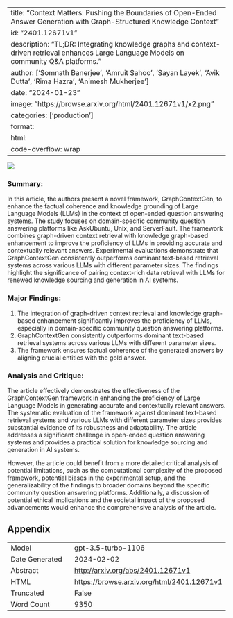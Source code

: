 
---
title: "Context Matters: Pushing the Boundaries of Open-Ended Answer Generation with Graph-Structured Knowledge Context"
id: "2401.12671v1"
description: "TL;DR: Integrating knowledge graphs and context-driven retrieval enhances Large Language Models on community Q&A platforms."
author: ['Somnath Banerjee', 'Amruit Sahoo', 'Sayan Layek', 'Avik Dutta', 'Rima Hazra', 'Animesh Mukherjee']
date: "2024-01-23"
image: "https://browse.arxiv.org/html/2401.12671v1/x2.png"
categories: ['production']
format:
  html:
    code-overflow: wrap
---

![](https://browse.arxiv.org/html/2401.12671v1/x2.png)

### Summary:

In this article, the authors present a novel framework, GraphContextGen, to enhance the factual coherence and knowledge grounding of Large Language Models (LLMs) in the context of open-ended question answering systems. The study focuses on domain-specific community question answering platforms like AskUbuntu, Unix, and ServerFault. The framework combines graph-driven context retrieval with knowledge graph-based enhancement to improve the proficiency of LLMs in providing accurate and contextually relevant answers. Experimental evaluations demonstrate that GraphContextGen consistently outperforms dominant text-based retrieval systems across various LLMs with different parameter sizes. The findings highlight the significance of pairing context-rich data retrieval with LLMs for renewed knowledge sourcing and generation in AI systems.

### Major Findings:
1. The integration of graph-driven context retrieval and knowledge graph-based enhancement significantly improves the proficiency of LLMs, especially in domain-specific community question answering platforms.
2. GraphContextGen consistently outperforms dominant text-based retrieval systems across various LLMs with different parameter sizes.
3. The framework ensures factual coherence of the generated answers by aligning crucial entities with the gold answer.

### Analysis and Critique:

The article effectively demonstrates the effectiveness of the GraphContextGen framework in enhancing the proficiency of Large Language Models in generating accurate and contextually relevant answers. The systematic evaluation of the framework against dominant text-based retrieval systems and various LLMs with different parameter sizes provides substantial evidence of its robustness and adaptability. The article addresses a significant challenge in open-ended question answering systems and provides a practical solution for knowledge sourcing and generation in AI systems.

However, the article could benefit from a more detailed critical analysis of potential limitations, such as the computational complexity of the proposed framework, potential biases in the experimental setup, and the generalizability of the findings to broader domains beyond the specific community question answering platforms. Additionally, a discussion of potential ethical implications and the societal impact of the proposed advancements would enhance the comprehensive analysis of the article.

## Appendix

|          |          |
|----------|----------|
| Model     | gpt-3.5-turbo-1106       |
| Date Generated     | 2024-02-02       |
| Abstract | [http://arxiv.org/abs/2401.12671v1](http://arxiv.org/abs/2401.12671v1)        |
| HTML     | [https://browse.arxiv.org/html/2401.12671v1](https://browse.arxiv.org/html/2401.12671v1)       |
| Truncated       | False       |
| Word Count       | 9350       |